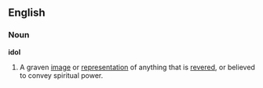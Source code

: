 ==English==

===Noun===

'''idol'''

#A graven [[image]] or [[representation]] of anything that is [[revered]], or believed to convey spiritual power.